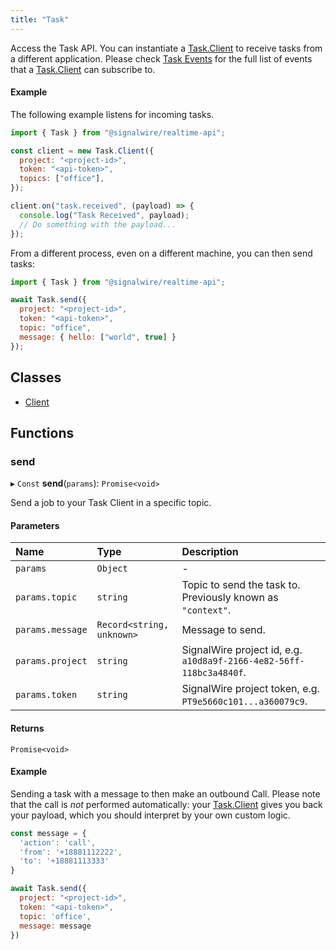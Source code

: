 ```yaml
---
title: "Task"
---
```


Access the Task API. You can instantiate a [Task.Client](./task-client.mdx) to receive tasks from a different application. Please check [Task Events](./task-client.mdx#events) for the full list of events that a [Task.Client](./task-client.mdx) can subscribe to.

#### Example

The following example listens for incoming tasks.

```javascript
import { Task } from "@signalwire/realtime-api";

const client = new Task.Client({
  project: "<project-id>",
  token: "<api-token>",
  topics: ["office"],
});

client.on("task.received", (payload) => {
  console.log("Task Received", payload);
  // Do something with the payload...
});
```

From a different process, even on a different machine, you can then send tasks:

```js
import { Task } from "@signalwire/realtime-api";

await Task.send({
  project: "<project-id>",
  token: "<api-token>",
  topic: "office",
  message: { hello: ["world", true] }
});
```

## Classes

- [Client](./task-client.mdx)

## Functions

### send

▸ `Const` **send**(`params`): `Promise<void>`

Send a job to your Task Client in a specific topic.

#### Parameters

| Name             | Type                      | Description                                                         |
|:-----------------|:--------------------------|:--------------------------------------------------------------------|
| `params`         | `Object`                  | -                                                                   |
| `params.topic`   | `string`                  | Topic to send the task to. Previously known as `"context"`.         |
| `params.message` | `Record<string, unknown>` | Message to send.                                                    |
| `params.project` | `string`                  | SignalWire project id, e.g. `a10d8a9f-2166-4e82-56ff-118bc3a4840f`. |
| `params.token`   | `string`                  | SignalWire project token, e.g. `PT9e5660c101...a360079c9`.          |

#### Returns

`Promise<void>`

#### Example

Sending a task with a message to then make an outbound Call. Please note that the call is _not_ performed automatically: your [Task.Client](./task-client.mdx) gives you back your payload, which you should interpret by your own custom logic.

```js
const message = {
  'action': 'call',
  'from': '+18881112222',
  'to': '+18881113333'
}

await Task.send({
  project: "<project-id>",
  token: "<api-token>",
  topic: 'office',
  message: message
})
```
